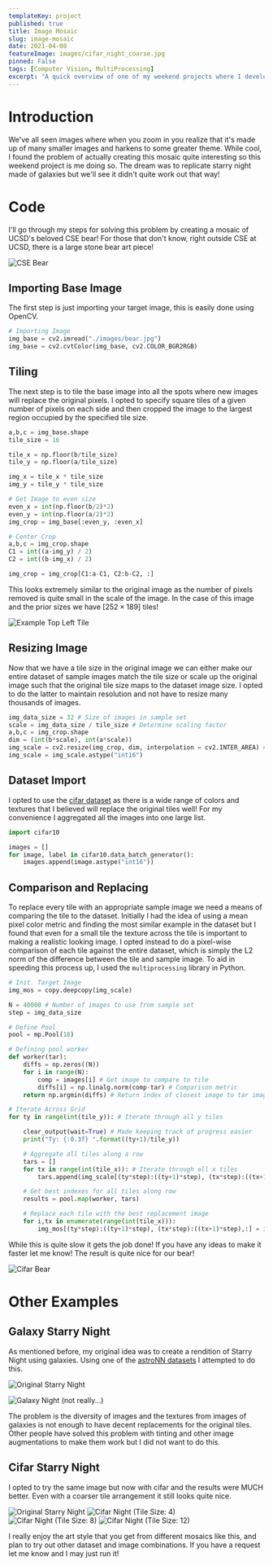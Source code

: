 ```yaml
---
templateKey: project
published: true
title: Image Mosaic
slug: image-mosaic
date: 2021-04-08
featureImage: images/cifar_night_coarse.jpg
pinned: False
tags: [Computer Vision, MultiProcessing]
excerpt: "A quick overview of one of my weekend projects where I develop image mosaics from sets of images."
---
```



# Introduction

We've all seen images where when you zoom in you realize that it's made up of many smaller images and harkens to some greater theme. While cool, I found the problem of actually creating this mosaic quite interesting so this weekend project is me doing so. The dream was to replicate starry night made of galaxies but we'll see it didn't quite work out that way!

<PostVideo video={mosaic_anim} _autoplay={true}/>

# Code

I'll go through my steps for solving this problem by creating a mosaic of UCSD's beloved CSE bear! For those that don't know, right outside CSE at UCSD, there is a large stone bear art piece!

![CSE Bear](./images/bear.jpg)

## Importing Base Image

The first step is just importing your target image, this is easily done using OpenCV.

```python
# Importing Image
img_base = cv2.imread("./images/bear.jpg")
img_base = cv2.cvtColor(img_base, cv2.COLOR_BGR2RGB)
```

## Tiling

The next step is to tile the base image into all the spots where new images will replace the original pixels. I opted to specify square tiles of a given number of pixels on each side and then cropped the image to the largest region occupied by the specified tile size.

```python
a,b,c = img_base.shape
tile_size = 16

tile_x = np.floor(b/tile_size)
tile_y = np.floor(a/tile_size)

img_x = tile_x * tile_size
img_y = tile_y * tile_size

# Get Image to even size
even_x = int(np.floor(b/2)*2)
even_y = int(np.floor(a/2)*2)
img_crop = img_base[:even_y, :even_x]

# Center Crop
a,b,c = img_crop.shape
C1 = int((a-img_y) / 2)
C2 = int((b-img_x) / 2)

img_crop = img_crop[C1:a-C1, C2:b-C2, :]
```

This looks extremely similar to the original image as the number of pixels removed is quite small in the scale of the image. In the case of this image and the prior sizes we have $[252 \times 189]$ tiles!

![Example Top Left Tile](./images/tile_image.jpg)

## Resizing Image

Now that we have a tile size in the original image we can either make our entire dataset of sample images match the tile size or scale up the original image such that the original tile size maps to the dataset image size. I opted to do the latter to maintain resolution and not have to resize many thousands of images.

```python
img_data_size = 32 # Size of images in sample set
scale = img_data_size / tile_size # Determine scaling factor
a,b,c = img_crop.shape
dim = (int(b*scale), int(a*scale))
img_scale = cv2.resize(img_crop, dim, interpolation = cv2.INTER_AREA) # Scale to new size
img_scale = img_scale.astype("int16")
```

## Dataset Import

I opted to use the [cifar dataset](https://www.cs.toronto.edu/~kriz/cifar.html) as there is a wide range of colors and textures that I believed will replace the original tiles well! For my convenience I aggregated all the images into one large list.

```python
import cifar10

images = []
for image, label in cifar10.data_batch_generator():
    images.append(image.astype("int16"))
```

## Comparison and Replacing

To replace every tile with an appropriate sample image we need a means of comparing the tile to the dataset. Initially I had the idea of using a mean pixel color metric and finding the most similar example in the dataset but I found that even for a small tile the texture across the tile is important to making a realistic looking image. I opted instead to do a pixel-wise comparison of each tile against the entire dataset, which is simply the L2 norm of the difference between the tile and sample image. To aid in speeding this process up, I used the `multiprocessing` library in Python.

```python
# Init. Target Image
img_mos = copy.deepcopy(img_scale)

N = 40000 # Number of images to use from sample set
step = img_data_size

# Define Pool
pool = mp.Pool(18)

# Defining pool worker
def worker(tar):
    diffs = np.zeros((N))
    for i in range(N):
        comp = images[i] # Get image to compare to tile
        diffs[i] = np.linalg.norm(comp-tar) # Comparison metric
    return np.argmin(diffs) # Return index of closest image to tar image

# Iterate Across Grid
for ty in range(int(tile_y)): # Iterate through all y tiles

    clear_output(wait=True) # Made keeping track of progress easier
    print("Ty: {:0.3f} ".format((ty+1)/tile_y))

    # Aggregate all tiles along a row
    tars = []
    for tx in range(int(tile_x)): # Iterate through all x tiles
        tars.append(img_scale[(ty*step):((ty+1)*step), (tx*step):((tx+1)*step), :])

    # Get best indexes for all tiles along row
    results = pool.map(worker, tars)

    # Replace each tile with the best replacement image
    for i,tx in enumerate(range(int(tile_x))):
        img_mos[(ty*step):((ty+1)*step), (tx*step):((tx+1)*step),:] = images[results[i]]
```

While this is quite slow it gets the job done! If you have any ideas to make it faster let me know! The result is quite nice for our bear!

![Cifar Bear](./images/cifar_bear.jpg)

# Other Examples

## Galaxy Starry Night

As mentioned before, my original idea was to create a rendition of Starry Night using galaxies. Using one of the [astroNN datasets](https://astronn.readthedocs.io/en/latest/) I attempted to do this.

![Original Starry Night](./images/base.jpeg)

![Galaxy Night (not really...)](./images/galaxy_night.jpg)

The problem is the diversity of images and the textures from images of galaxies is not enough to have decent replacements for the original tiles. Other people have solved this problem with tinting and other image augmentations to make them work but I did not want to do this.

## Cifar Starry Night

I opted to try the same image but now with cifar and the results were MUCH better. Even with a coarser tile arrangement it still looks quite nice.

![Original Starry Night](./images/base.jpeg)
![Cifar Night (Tile Size: 4)](./images/cifar_night_small.jpg)
![Cifar Night (Tile Size: 8)](./images/cifar_night.jpg)
![Cifar Night (Tile Size: 12)](./images/cifar_night_coarse.jpg)

I really enjoy the art style that you get from different mosaics like this, and plan to try out other dataset and image combinations. If you have a request let me know and I may just run it!
